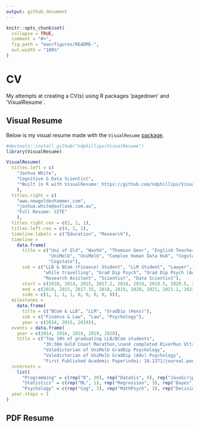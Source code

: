 ```yaml
---
output: github_document
---
```


<!-- README.md is generated from README.Rmd. Please edit that file -->

```r
knitr::opts_chunk$set(
  collapse = TRUE,
  comment = "#>",
  fig.path = "man/figures/README-",
  out.width = "100%"
)
```

# CV 

My attempts at creating a CV(s) using R packages 'pagedown' and 'VisualResume`.

<!-- badges: start -->
<!-- badges: end -->

## Visual Resume

Below is my visual resume made with the `VisualResume` [package](https://github.com/ndphillips/VisualResume).

```r
#devtools::install_github("ndphillips/VisualResume")
library(VisualResume)

VisualResume(
  titles.left = c(
    "Joshua White",
    "Cognitive & Data Scientist",
    "*Built in R with VisualResume: https://github.com/ndphillips/VisualResume"
    ),
  titles.right = c(
    "www.newgoldenhammer.com",
    "joshua.white@outlook.com.au", 
    "Full Resume: SITE"
    ),
  titles.right.cex = c(2, 2, 1),
  titles.left.cex = c(4, 2, 1),
  timeline.labels = c("Education", "Research"),
  timeline = 
    data.frame(
      title = c("Uni of Qld", "WashU", "Thomson Geer", "English Teacher",
                "UniMelb", "UniMelb", "Complex Human Data Hub", "Cogstate", 
                "Cogstate"),
      sub = c("LLB & BCom (Finance) Student", "LLM Student", "Lawyer", 
              "while travelling", "Grad Dip Psych", "Grad Dip Psych (Adv)",
              "Research Assitant", "Scientist", "Data Scientist"),
      start = c(2010, 2014, 2015, 2017.2, 2018, 2019, 2019.5, 2020.5, 2021.1),
      end = c(2014, 2015, 2017.35, 2018, 2019, 2020, 2021, 2021.1, 2023),
      side = c(1, 1, 1, 1, 0, 0, 0, 0, 0)),
  milestones = 
    data.frame(
      title = c("BCom & LLB", "LLM", "GradDip (Hons)"),
      sub = c("Finance & Law", "Law", "Psychology"),
      year = c(2014, 2015, 2019)),
  events = data.frame(
    year = c(2014, 2016, 2018, 2019, 2020),
    title = c("Top 10% of graduating LLB/BCom students",
              "3h:36m Gold Coast Marathon,\nand completed RiverRun UltraMarathon",
              "Valedictorian of UniMelb GradDip Psychology",
              "Valedictorian of UniMelb GradDip (Adv) Psychology",
              "First Published Academic Paper\ndoi: 10.1371/journal.pone.0251964")),
  interests = 
    list(
      "Programming" = c(rep("R", 30), rep("DataVis", 9), rep("JavaScript", 2), "Python"),
      "Statistics" = c(rep("ML", 1), rep("Regression", 3), rep("Bayes", 2)),
      "Psychology" = c(rep("Cog", 3), rep("MathPsych", 3), rep("Decision-making", 3))),
  year.steps = 1
)
```


## PDF Resume
